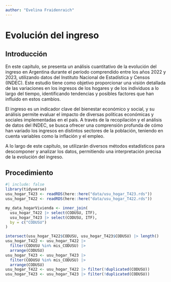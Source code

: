 ```yaml
---
author: "Evelina Fraidenraich"
---
```


# Evolución del ingreso

## Introducción

En este capítulo, se presenta un análisis cuantitativo de la evolución del ingreso en Argentina durante el período comprendido entre los años 2022 y 2023, utilizando datos del Instituto Nacional de Estadística y Censos (INDEC). Este estudio tiene como objetivo proporcionar una visión detallada de las variaciones en los ingresos de los hogares y de los individuos a lo largo del tiempo, identificando tendencias y posibles factores que han influido en estos cambios.

El ingreso es un indicador clave del bienestar económico y social, y su análisis permite evaluar el impacto de diversas políticas económicas y sociales implementadas en el país. A través de la recopilación y el análisis de datos del INDEC, se busca ofrecer una comprensión profunda de cómo han variado los ingresos en distintos sectores de la población, teniendo en cuenta variables como la inflación y el empleo.

A lo largo de este capítulo, se utilizarán diversos métodos estadísticos para descomponer y analizar los datos, permitiendo una interpretación precisa de la evolución del ingreso.

## Procedimiento

```r
#| include: false
library(tidyverse)
usu_hogar_T423 <- readRDS(here::here("data/usu_hogar_T423.rds"))
usu_hogar_T422 <- readRDS(here::here("data/usu_hogar_T422.rds"))
```

```r
my_data_hogarVivienda <- inner_join(
  usu_hogar_T422 |> select(CODUSU, ITF),
  usu_hogar_T423 |> select(CODUSU, ITF),
  by = c("CODUSU")
)
```

```r
intersect(usu_hogar_T422$CODUSU, usu_hogar_T423$CODUSU) |> length()
usu_hogar_T422 <- usu_hogar_T422 |> 
  filter(CODUSU %in% mis_CODUSU) |> 
  arrange(CODUSU)
usu_hogar_T423 <- usu_hogar_T423 |> 
  filter(CODUSU %in% mis_CODUSU) |> 
  arrange(CODUSU)
usu_hogar_T422 <- usu_hogar_T422 |> filter(!duplicated(CODUSU))
usu_hogar_T423 <- usu_hogar_T423 |> filter(!duplicated(CODUSU))
```
